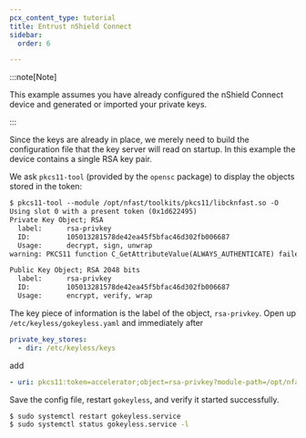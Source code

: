 ```yaml
---
pcx_content_type: tutorial
title: Entrust nShield Connect
sidebar:
  order: 6

---
```


:::note[Note]


This example assumes you have already configured the nShield Connect device and generated or imported your private keys.


:::

Since the keys are already in place, we merely need to build the configuration file that the key server will read on startup. In this example the device contains a single RSA key pair.

We ask `pkcs11-tool` (provided by the `opensc` package) to display the objects stored in the token:

```txt
$ pkcs11-tool --module /opt/nfast/toolkits/pkcs11/libcknfast.so -O
Using slot 0 with a present token (0x1d622495)
Private Key Object; RSA
  label:      rsa-privkey
  ID:         105013281578de42ea45f5bfac46d302fb006687
  Usage:      decrypt, sign, unwrap
warning: PKCS11 function C_GetAttributeValue(ALWAYS_AUTHENTICATE) failed: rv = CKR_ATTRIBUTE_TYPE_INVALID (0x12)

Public Key Object; RSA 2048 bits
  label:      rsa-privkey
  ID:         105013281578de42ea45f5bfac46d302fb006687
  Usage:      encrypt, verify, wrap
```

The key piece of information is the label of the object, `rsa-privkey`. Open up `/etc/keyless/gokeyless.yaml` and immediately after

```yaml
private_key_stores:
  - dir: /etc/keyless/keys
```

add

```yaml
- uri: pkcs11:token=accelerator;object=rsa-privkey?module-path=/opt/nfast/toolkits/pkcs11/libcknfast.so&max-sessions=4
```

Save the config file, restart `gokeyless`, and verify it started successfully.

```sh
$ sudo systemctl restart gokeyless.service
$ sudo systemctl status gokeyless.service -l
```

